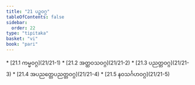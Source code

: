```yaml
---
title: "21 ပဉ္စဝဂ္ဂ"
tableOfContents: false
sidebar:
  order: 22
type: "tipitaka"
basket: "vi"
book: "pari"
---
```



<DynamicBreadcrumb />



<TableOfContents book="pari" section="21">
* [21.1 ကမ္မဝဂ္ဂ](21/21-1)
* [21.2 အတ္ထဝသဝဂ္ဂ](21/21-2)
* [21.3 ပညတ္တဝဂ္ဂ](21/21-3)
* [21.4 အပညတ္တေပညတ္တဝဂ္ဂ](21/21-4)
* [21.5 နဝသင်္ဂဟဝဂ္ဂ](21/21-5)
</TableOfContents>